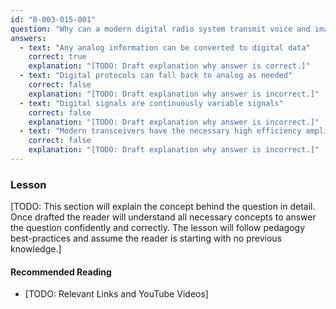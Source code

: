 ```yaml
---
id: "B-003-015-001"
question: "Why can a modern digital radio system transmit voice and images, not just data?"
answers:
  - text: "Any analog information can be converted to digital data"
    correct: true
    explanation: "[TODO: Draft explanation why answer is correct.]"
  - text: "Digital protocols can fall back to analog as needed"
    correct: false
    explanation: "[TODO: Draft explanation why answer is incorrect.]"
  - text: "Digital signals are continuously variable signals"
    correct: false
    explanation: "[TODO: Draft explanation why answer is incorrect.]"
  - text: "Modern transceivers have the necessary high efficiency amplifiers"
    correct: false
    explanation: "[TODO: Draft explanation why answer is incorrect.]"
---
```


### Lesson

[TODO: This section will explain the concept behind the question in detail. Once drafted the reader will understand all necessary concepts to answer the question confidently and correctly. The lesson will follow pedagogy best-practices and assume the reader is starting with no previous knowledge.]

#### Recommended Reading

- [TODO: Relevant Links and YouTube Videos]

